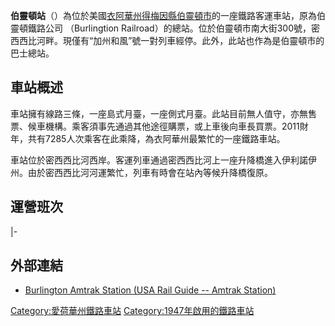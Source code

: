 {{coord|40.8057|-91.1018|type:railwaystation_region:US-IA|display=title}}
{{noteTA
|1=zh-cn:艾奥瓦州; zh-hk:艾奧瓦州; zh-tw:衣阿華州}}
{{Infobox Station
| Title =伯靈頓站
| SubTitle = 
| EngTitle = Burlington, IA
| EngSubTitle = <!-- 選填 -->
| ImageName = 19950724_08_Amtrak_Burlington,_IA.jpg
| ImageSize = 260px
| Code = BRL
| Place = 伯靈頓市南大街300號
| Operator = [[美鐵|美鐵]] 
| Style = 地面車站 
|Line = 美鐵：<br /><small> {{color|#004670|█}} </small>[[加州和風號|加州和風號]]
| PlatformType= 1座側式月台，一座島式月台
| daily ridership= 
| yearly ridership=7285
| StartDate = 1947年
|}}

'''伯靈頓站'''（{{lang-en|Burlington station}}）為位於美國[[衣阿華州|衣阿華州]][[得梅因縣|得梅因縣]][[伯灵顿_(艾奥瓦州)|伯靈頓市]]的一座鐵路客運車站，原為伯靈頓鐵路公司 （Burlingtion Railroad）的總站。位於伯靈頓市南大街300號，密西西比河畔。現僅有“加州和風”號一對列車經停。此外，此站也作為是伯靈頓市的巴士總站。

==車站概述==
車站擁有線路三條，一座島式月臺，一座側式月臺。此站目前無人值守，亦無售票、候車機構。乘客須事先通過其他途徑購票，或上車後向車長買票。2011財年，共有7285人次乘客在此乘降，為衣阿華州最繁忙的一座鐵路車站。

車站位於密西西比河西岸。客運列車通過密西西比河上一座升降橋進入伊利諾伊州。由於密西西比河河運繁忙，列車有時會在站內等候升降橋復原。
==運營班次==
{{start rail box|[[美國國鐵|Amtrak]]}}
{{s-inop|[[普萊森特山站|普萊森特山]] 站|往 埃默里維爾 方向}}
{{s-line|[[加州和風號|加州和風號]]||#004670}}
{{s-inop|[[蓋爾斯堡站|蓋爾斯堡]] 站|往 [[聯合車站_(芝加哥)|芝加哥]] 方向}}
|-
{{end box}}

==外部連結==
{{Amtrak web|BRL|Burlington, IA|IOWA}}
*[http://www.trainweb.org/usarail/burlingtonia.htm Burlington Amtrak Station (USA Rail Guide -- Amtrak Station)]{{Wayback|url=http://www.trainweb.org/usarail/burlingtonia.htm |date=20120426133736 }}

[[Category:愛荷華州鐵路車站|Category:愛荷華州鐵路車站]]
[[Category:1947年啟用的鐵路車站|Category:1947年啟用的鐵路車站]]